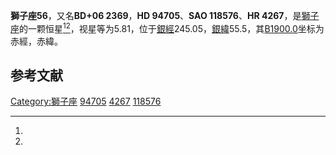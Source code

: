 {{Starbox begin
| name = 獅子座56
}}
{{Starbox observe
| epoch = [[J2000.0|J2000.0]]
| constell = [[獅子座|獅子座]]<ref name=SIMBAD>{{cite web
 | url=http://simbad.u-strasbg.fr/simbad/sim-id?Ident=HR+4267
 | title =Pulsating variable Star
 | publisher=Centre de Données astronomiques de Strasbourg
 | work=SIMBAD
 | accessdate=2012-07-13}}</ref><ref name=DATA>{{cite web
 | url=http://vizier.u-strasbg.fr/viz-bin/VizieR-5?-out.add=.&-source=5050&-corr=PK=HR&-out.max=9999&HR=4267
 | title=VizieR Detailed Page
 | accessdate=2012-07-13
 | archive-date=2016-03-04
 | archive-url=https://web.archive.org/web/20160304225053/http://vizier.u-strasbg.fr/viz-bin/VizieR-5?-out.add=.&-source=5050&-corr=PK=HR&-out.max=9999&HR=4267
 | dead-url=no
 }}</ref>
| 星官 = 
| ra = {{RA|10|56|1.5}}<ref name=SIMBAD /><ref name=DATA />
| dec = {{DEC|+6|11|7}}<ref name=SIMBAD /><ref name=DATA />
| appmag_v = 5.81<ref name=SIMBAD /><ref name=DATA />
}}
{{Starbox character
| class = M5.5III<ref name=SIMBAD /><ref name=DATA />
| b-v = 1.45<ref name=SIMBAD /><ref name=DATA />
| u-b = 1<ref name=SIMBAD /><ref name=DATA />
| r-i = 2.09<ref name=SIMBAD /><ref name=DATA />
| variable = 
}}
{{Starbox astrometry
| radial_v = 1
| prop_mo_ra = -13
| parallax = -0.003
| p_error = 
}}
{{Starbox catalog
| names =BD+06 2369，[[SAO星表|SAO]] 118576，[[HD星表|HD]] 94705，[[HR星表|HR]] 4267}}
{{Starbox reference |Simbad=HR+4267}}
{{Starbox end}}

'''獅子座56'''，又名'''BD+06 2369'''，'''HD 94705'''、'''SAO 118576'''、'''HR 4267'''，是[[獅子座|獅子座]]的一颗恒星<ref name=SIMBAD /><ref name=DATA />，视星等为5.81，位于[[銀道座標系|銀經]]245.05，[[銀道座標系|銀緯]]55.5，其[[B1900.0|B1900.0]]坐标为赤經{{RA|10|50|49.9}}，赤緯{{DEC|+6|55.5|9}}。

== 参考文献 ==
{{reflist}}

{{star-stub}}

{{獅子座恒星}}
[[Category:獅子座|Category:獅子座]]
[[Category:HD和HDE天體|94705]]
[[Category:HR天體|4267]]
[[Category:SAO天體|118576]]